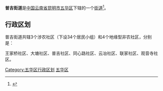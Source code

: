 {{中国乡级行政区
|景观照片文件名 = 	Construction site of IKEA Kunming Store (20210317182711).jpg
|景观照片描述 = 建设中的[[宜家家居|宜家家居]]昆明商场
|汉语拼音 = 
|其他语言 = 
|其他语言名称 = 
|旧称 = 
|地名出处 = 
|位置图文件名 = 
|位置图描述 = 
|自定义图片= 
|建置时间 = 
|政府驻地 = 昆沙路399号
|毗邻 = 
|总面积 = 30.72[[平方千米|平方千米]]
|总人口 = 
|总人口年份 = 
|户籍人口 = 
|户籍人口年份 = 
|常住人口 = 6.8万
|常住人口年份 = 
|人口密度 = 
|GDP = 
|GDP年份 = 
|邮政编码 = 
|电话区号 = 871
|官方网站 = 
|网站名称 = 
|53/01/02/009/000}}
'''普吉街道'''是[[中华人民共和国|中国]][[云南省|云南省]][[昆明市|昆明市]][[五华区|五华区]]下辖的一个[[街道办事处|街道]]<ref>{{PRC admin/ref sgc|{{PRC admin/parent|53/01/02/009/000}}}}</ref>。

== 行政区划 ==

普吉街道共辖3个涉农社区（下设34个居民小组）和4个地缘型非农社区，分别是：

王家桥社区、大塘社区、普吉社区、同心路社区、云冶社区、联家社区、观音寺社区。

{{云南行政区划小作品}}
{{昆明市五华区行政区划}}
[[Category:五华区行政区划|Category:五华区行政区划]]
[[Category:昆明市街道|五华区]]